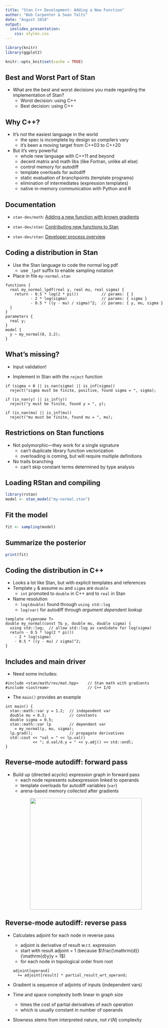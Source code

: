 ```yaml
---
title: "Stan C++ Development: Adding a New Function"
author: "Bob Carpenter & Sean Talts"
date: "August 2018"
output:
  ioslides_presentation:
    css: styles.css
---
```


```r
library(knitr)
library(ggplot2)

knitr::opts_knit$set(cache = TRUE)
```

## Best and Worst Part of Stan

* What are the best and worst decisions you made regarding the implementation of Stan?
    - Worst decision: using C++
    - Best decision: using C++

## Why C++?

* It's not the easiest language in the world
    - the spec is incomplete by design so compilers vary
    - it's been a moving target from C++03 to C++20
* But it's very powerful
    - whole new language with C++11 and beyond
    - decent matrix and math libs (like Fortran, unlike all else)
    - control memory for autodiff
    - template overloads for autodiff
    - static evaluation of branchpoints (template programs)
    - elimination of intermediates (expression templates)
    - native in-memory communication with Python and R
    
## Documentation

* `stan-dev/math`: [Adding a new function with known gradients](https://github.com/stan-dev/math/wiki/Adding-a-new-function-with-known-gradients)

* `stan-dev/stan`: [Contributing new functions to Stan](https://github.com/stan-dev/stan/wiki/Contributing-New-Functions-to-Stan)

* `stan-dev/stan`: [Developer process overview](https://github.com/stan-dev/stan/wiki/Developer-process-overview)



## Coding a distribution in Stan

- Use the Stan language to code the normal log pdf
    - use `_lpdf` suffix to enable sampling notation
- Place in file `my-normal.stan`    

```
functions {
  real my_normal_lpdf(real y, real mu, real sigma) {
    return - 0.5 * log(2 * pi())          // params: { }
           - 2 * log(sigma)               // params: { sigma }
           - 0.5 * ((y - mu) / sigma)^2;  // params: { y, mu, sigma }
  }
}
parameters { 
  real y;
}
model {
  y ~ my_normal(0, 3.2);
}
```

## What's missing?

- Input validation!

- Implement in Stan with the `reject` function

```
if (sigma < 0 || is_nan(sigma) || is_inf(sigma))
  reject("sigma must be finite, positive, found sigma = ", sigma);

if (is_nan(y) || is_inf(y))
  reject("y must be finite, found y = ", y);

if (is_nan(mu) || is_inf(mu))
  reject("mu must be finite, found mu = ", mu);
```

## Restrictions on Stan functions

* Not polymorphic---they work for a single signature
    - can't duplicate library function vectorization
    - overloading is coming, but will require multiple definitions
    
* No traits branching
    - can't skip constant terms determined by type analysis
    

## Loading RStan and compiling

```r
library(rstan)
model <- stan_model("my-normal.stan")
```

## Fit the model

```r
fit <- sampling(model)
```

## Summarize the posterior
```r
print(fit)
```

## Coding the distribution in C++

- Looks a lot like Stan, but with explicit templates and references
- Template `y` & assume `mu` and `sigma` are `double`
    - `int` promoted to `double` in C++ and to `real` in Stan
- Name resolution
    - `log(double)` found through `using std::log`
    - `log(var)` for autodiff through *argument dependent lookup*

```
template <typename T>
double my_normal(const T& y, double mu, double sigma) {
  using std::log;  // allow std::log as candidate for log(sigma)
  return - 0.5 * log(2 * pi())
    - 2 * log(sigma)
    - 0.5 * ((y - mu) / sigma)^2;
}
```

## Includes and main driver

* Need some includes:
```
#include <stan/math/rev/mat.hpp>    // Stan math with gradients
#include <iostream>                 // C++ I/O
```

* The `main()` provides an example
```
int main() {
  stan::math::var y = 1.2;  // independent var
  double mu = 0.3;          // constants
  double sigma = 0.5;
  stan::math::var lp        // dependent var
    = my_normal(y, mu, sigma);
  lp.grad();                // propagate derivatives
  std::cout << "val = " << lp.val()
            << "; d.val/d.y = " << y.adj() << std::endl;
}
```

## Reverse-mode autodiff: forward pass

* Build up (directed acyclic) expression graph in forward pass
    - each node represents subexpression linked to operands
    - template overloads for autodiff variables (`var`)
    - arena-based memory collected after gradients

<center style="margin:1em 0 0 0">
<img src="img/agrad-expression-graph.pdf" width = 350/>
</center>

## Reverse-mode autodiff: reverse pass

*  Calculates adjoint for each node in reverse pass
    - adjoint is derivative of result w.r.t. expression
    - start with result adjoint = 1 (because $\frac{\mathrm{d}}{\mathrm{d}y}y = 1$)
    - for each node in topological order from root
```
adjoint[operand]
  += adjoint[result] * partial_result_wrt_operand;
```
*  Gradient is sequence of adjoints of inputs (independent vars)

* Time and space complexity both linear in graph size
    - times the cost of partial derivatives of each operation
    - which is usually constant in number of operands

* Slowness stems from interpreted nature, not $\mathcal{O}(N)$ complexity




